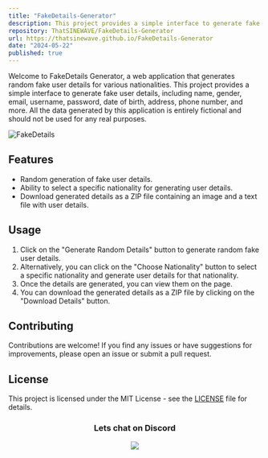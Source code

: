 ```yaml
---
title: "FakeDetails-Generator"
description: This project provides a simple interface to generate fake user details, including name, gender, email, username, password, date of birth, address, phone number, and more.
repository: ThatSINEWAVE/FakeDetails-Generator
url: https://thatsinewave.github.io/FakeDetails-Generator
date: "2024-05-22"
published: true
---
```


Welcome to FakeDetails Generator, a web application that generates random fake user details for various nationalities.
This project provides a simple interface to generate fake user details, including name, gender, email, username, password, date of birth, address, phone number, and more.
All the data generated by this application is entirely fictional and should not be used for any real purposes.

![FakeDetails](https://github.com/ThatSINEWAVE/FakeDetails-Generator/assets/133239148/2015c7a3-cef6-4f9c-ae8c-50e3264ac996)

## Features

- Random generation of fake user details.
- Ability to select a specific nationality for generating user details.
- Download generated details as a ZIP file containing an image and a text file with user details.

## Usage

1. Click on the "Generate Random Details" button to generate random fake user details.
2. Alternatively, you can click on the "Choose Nationality" button to select a specific nationality and generate user details for that nationality.
3. Once the details are generated, you can view them on the page.
4. You can download the generated details as a ZIP file by clicking on the "Download Details" button.

## Contributing

Contributions are welcome! If you find any issues or have suggestions for improvements, please open an issue or submit a pull request.

## License

This project is licensed under the MIT License - see the [LICENSE](LICENSE) file for details.

<div align="center">

### Lets chat on Discord

[![](https://dcbadge.vercel.app/api/server/zjjKSV8wFf)](https://discord.gg/zjjKSV8wFf)

</div>
